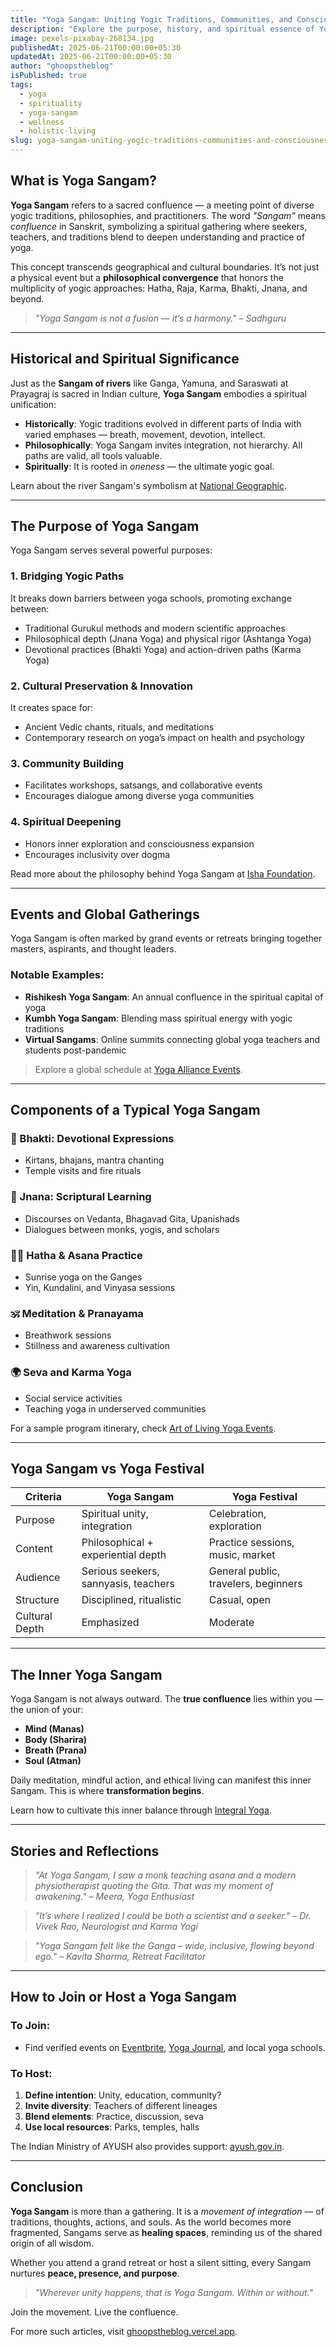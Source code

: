 ```yaml
---
title: "Yoga Sangam: Uniting Yogic Traditions, Communities, and Consciousness"
description: "Explore the purpose, history, and spiritual essence of Yoga Sangam — a convergence of yogic paths and philosophies that fosters unity, mindfulness, and holistic growth."
image: pexels-pixabay-268134.jpg
publishedAt: 2025-06-21T00:00:00+05:30
updatedAt: 2025-06-21T00:00:00+05:30
author: "ghoopstheblog"
isPublished: true
tags:
  - yoga
  - spirituality
  - yoga-sangam
  - wellness
  - holistic-living
slug: yoga-sangam-uniting-yogic-traditions-communities-and-consciousness
---
```


## What is Yoga Sangam?

**Yoga Sangam** refers to a sacred confluence — a meeting point of diverse yogic traditions, philosophies, and practitioners. The word _"Sangam"_ means _confluence_ in Sanskrit, symbolizing a spiritual gathering where seekers, teachers, and traditions blend to deepen understanding and practice of yoga.

This concept transcends geographical and cultural boundaries. It’s not just a physical event but a **philosophical convergence** that honors the multiplicity of yogic approaches: Hatha, Raja, Karma, Bhakti, Jnana, and beyond.

> _"Yoga Sangam is not a fusion — it’s a harmony." – Sadhguru_

---

## Historical and Spiritual Significance

Just as the **Sangam of rivers** like Ganga, Yamuna, and Saraswati at Prayagraj is sacred in Indian culture, **Yoga Sangam** embodies a spiritual unification:

- **Historically**: Yogic traditions evolved in different parts of India with varied emphases — breath, movement, devotion, intellect.
- **Philosophically**: Yoga Sangam invites integration, not hierarchy. All paths are valid, all tools valuable.
- **Spiritually**: It is rooted in _oneness_ — the ultimate yogic goal.

Learn about the river Sangam's symbolism at [National Geographic](https://www.nationalgeographic.com/travel/article/the-spiritual-importance-of-indias-sangam).

---

## The Purpose of Yoga Sangam

Yoga Sangam serves several powerful purposes:

### 1. **Bridging Yogic Paths**
It breaks down barriers between yoga schools, promoting exchange between:
- Traditional Gurukul methods and modern scientific approaches
- Philosophical depth (Jnana Yoga) and physical rigor (Ashtanga Yoga)
- Devotional practices (Bhakti Yoga) and action-driven paths (Karma Yoga)

### 2. **Cultural Preservation & Innovation**
It creates space for:
- Ancient Vedic chants, rituals, and meditations
- Contemporary research on yoga’s impact on health and psychology

### 3. **Community Building**
- Facilitates workshops, satsangs, and collaborative events
- Encourages dialogue among diverse yoga communities

### 4. **Spiritual Deepening**
- Honors inner exploration and consciousness expansion
- Encourages inclusivity over dogma

Read more about the philosophy behind Yoga Sangam at [Isha Foundation](https://isha.sadhguru.org).

---

## Events and Global Gatherings

Yoga Sangam is often marked by grand events or retreats bringing together masters, aspirants, and thought leaders.

### Notable Examples:
- **Rishikesh Yoga Sangam**: An annual confluence in the spiritual capital of yoga
- **Kumbh Yoga Sangam**: Blending mass spiritual energy with yogic traditions
- **Virtual Sangams**: Online summits connecting global yoga teachers and students post-pandemic

> Explore a global schedule at [Yoga Alliance Events](https://www.yogaalliance.org).

---

## Components of a Typical Yoga Sangam

### 📿 Bhakti: Devotional Expressions
- Kirtans, bhajans, mantra chanting
- Temple visits and fire rituals

### 📖 Jnana: Scriptural Learning
- Discourses on Vedanta, Bhagavad Gita, Upanishads
- Dialogues between monks, yogis, and scholars

### 🧘‍♀️ Hatha & Asana Practice
- Sunrise yoga on the Ganges
- Yin, Kundalini, and Vinyasa sessions

### 🕉️ Meditation & Pranayama
- Breathwork sessions
- Stillness and awareness cultivation

### 🌍 Seva and Karma Yoga
- Social service activities
- Teaching yoga in underserved communities

For a sample program itinerary, check [Art of Living Yoga Events](https://www.artofliving.org).

---

## Yoga Sangam vs Yoga Festival

| Criteria               | Yoga Sangam                            | Yoga Festival                          |
|------------------------|----------------------------------------|----------------------------------------|
| Purpose               | Spiritual unity, integration           | Celebration, exploration               |
| Content               | Philosophical + experiential depth     | Practice sessions, music, market       |
| Audience              | Serious seekers, sannyasis, teachers   | General public, travelers, beginners   |
| Structure             | Disciplined, ritualistic               | Casual, open                           |
| Cultural Depth        | Emphasized                             | Moderate                               |

---

## The Inner Yoga Sangam

Yoga Sangam is not always outward. The **true confluence** lies within you — the union of your:

- **Mind (Manas)**
- **Body (Sharira)**
- **Breath (Prana)**
- **Soul (Atman)**

Daily meditation, mindful action, and ethical living can manifest this inner Sangam. This is where **transformation begins**.

Learn how to cultivate this inner balance through [Integral Yoga](https://integralyogamagazine.org).

---

## Stories and Reflections

> _"At Yoga Sangam, I saw a monk teaching asana and a modern physiotherapist quoting the Gita. That was my moment of awakening." – Meera, Yoga Enthusiast_

> _"It’s where I realized I could be both a scientist and a seeker." – Dr. Vivek Rao, Neurologist and Karma Yogi_

> _"Yoga Sangam felt like the Ganga – wide, inclusive, flowing beyond ego." – Kavita Sharma, Retreat Facilitator_

---

## How to Join or Host a Yoga Sangam

### To Join:
- Find verified events on [Eventbrite](https://www.eventbrite.com/), [Yoga Journal](https://www.yogajournal.com), and local yoga schools.

### To Host:
1. **Define intention**: Unity, education, community?
2. **Invite diversity**: Teachers of different lineages
3. **Blend elements**: Practice, discussion, seva
4. **Use local resources**: Parks, temples, halls

The Indian Ministry of AYUSH also provides support: [ayush.gov.in](https://www.ayush.gov.in).

---

## Conclusion

**Yoga Sangam** is more than a gathering. It is a _movement of integration_ — of traditions, thoughts, actions, and souls. As the world becomes more fragmented, Sangams serve as **healing spaces**, reminding us of the shared origin of all wisdom.

Whether you attend a grand retreat or host a silent sitting, every Sangam nurtures **peace, presence, and purpose**.

> _"Wherever unity happens, that is Yoga Sangam. Within or without."_

Join the movement. Live the confluence.

For more such articles, visit [ghoopstheblog.vercel.app](https://ghoopstheblog.vercel.app).
